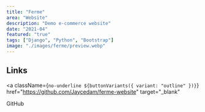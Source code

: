 ```yaml
---
title: "Ferme"
area: "Website"
description: "Demo e-commerce website"
date: "2021-04"
featured: "true"
tags: ["Django", "Python", "Bootstrap"]
image: "./images/ferme/preview.webp"
---
```



## Links

<a
  className={`no-underline ${buttonVariants({ variant: "outline" })}`}
  href="https://github.com/Jaycedam/ferme-website"
  target="_blank"
>
  GitHub
  <ExternalLink className="ml-1 h-4 w-4" />
</a>
